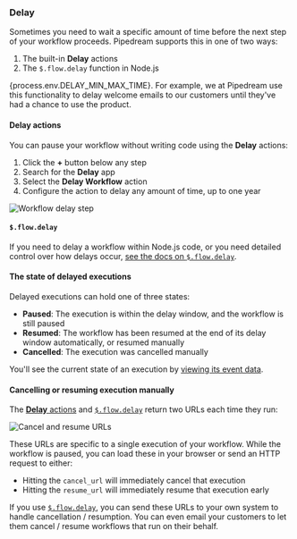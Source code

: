 
### Delay

<VideoPlayer title="Delaying Workflow Steps" src="https://www.youtube.com/embed/IBORwBnIZ-k" />

Sometimes you need to wait a specific amount of time before the next step of your workflow proceeds. Pipedream supports this in one of two ways:

1. The built-in **Delay** actions
2. The `$.flow.delay` function in Node.js

{process.env.DELAY_MIN_MAX_TIME}. For example, we at Pipedream use this functionality to delay welcome emails to our customers until they've had a chance to use the product.

#### Delay actions

You can pause your workflow without writing code using the **Delay** actions:

1. Click the **+** button below any step
2. Search for the **Delay** app
3. Select the **Delay Workflow** action
4. Configure the action to delay any amount of time, up to one year

![Workflow delay step](../images/delay/delay-step-props.png)

#### `$.flow.delay`

If you need to delay a workflow within Node.js code, or you need detailed control over how delays occur, [see the docs on `$.flow.delay`](/core/workflows/code/nodejs/delay/).

#### The state of delayed executions

Delayed executions can hold one of three states:

- **Paused**: The execution is within the delay window, and the workflow is still paused
- **Resumed**: The workflow has been resumed at the end of its delay window automatically, or resumed manually
- **Cancelled**: The execution was cancelled manually

You'll see the current state of an execution by [viewing its event data](/core/workflows/triggers/inspect/).

#### Cancelling or resuming execution manually

The [**Delay** actions](#delay-actions) and [`$.flow.delay`](/core/workflows/code/nodejs/delay/) return two URLs each time they run:

![Cancel and resume URLs](https://res.cloudinary.com/pipedreamin/image/upload/v1651551860/docs/Screen_Shot_2022-05-02_at_9.16.11_PM_ahw7tu.png)

These URLs are specific to a single execution of your workflow. While the workflow is paused, you can load these in your browser or send an HTTP request to either:

- Hitting the `cancel_url` will immediately cancel that execution
- Hitting the `resume_url` will immediately resume that execution early

If you use [`$.flow.delay`](/core/workflows/code/nodejs/delay/), you can send these URLs to your own system to handle cancellation / resumption. You can even email your customers to let them cancel / resume workflows that run on their behalf.
